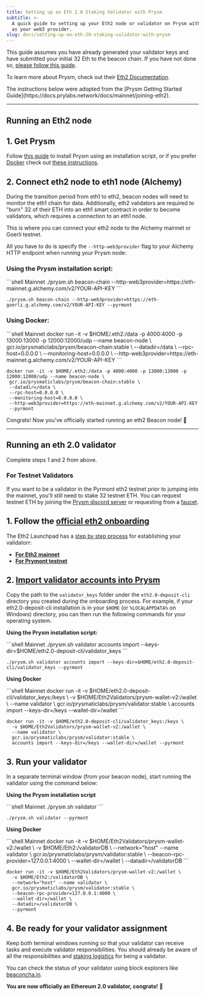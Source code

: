 ```yaml
---
title: Setting up an Eth 2.0 Staking Validator with Prysm
subtitle: >-
  A quick guide to setting up your Eth2 node or validator on Prysm with Alchemy
  as your web3 provider.
slug: docs/setting-up-an-eth-20-staking-validator-with-prysm
---
```



This guide assumes you have already generated your validator keys and have submitted your initial 32 Eth to the beacon chain. If you have not done so, [please follow this guide](/docs/running-an-eth20-staking-node-or-validator-with-alchemy).

To learn more about Prysm, check out their [Eth2 Documentation](https://docs.prylabs.network/docs/getting-started).

<Info>
  The instructions below were adopted from the [Prysm Getting Started Guide](https://docs.prylabs.network/docs/mainnet/joining-eth2).
</Info>

***

## Running an Eth2 node

## 1. Get Prysm

Follow [this guide](https://docs.prylabs.network/docs/install/install-with-script/) to install Prysm using an installation script, or if you prefer [Docker](https://docs.docker.com/get-docker/) check out [these instructions](https://docs.prylabs.network/docs/install/install-with-docker/).

## 2. Connect eth2 node to eth1 node (Alchemy)

During the transition period from eth1 to eth2, beacon nodes will need to monitor the eth1 chain for data. Additionally, eth2 validators are required to "burn" 32 of their ETH into an eth1 smart contract in order to become validators, which requires a connection to an eth1 node.

This is where you can connect your eth2 node to the Alchemy mainnet or Goerli testnet.

All you have to do is specify the `--http-web3provider` flag to your Alchemy HTTP endpoint when running your Prysm node:

### Using the Prysm installation script:

<CodeGroup>
  ```shell Mainnet
  ./prysm.sh beacon-chain --http-web3provider=https://eth-mainnet.g.alchemy.com/v2/YOUR-API-KEY
  ```

  ```shell Testnet
  ./prysm.sh beacon-chain --http-web3provider=https://eth-goerli.g.alchemy.com/v2/YOUR-API-KEY --pyrmont
  ```
</CodeGroup>

### Using Docker:

<CodeGroup>
  ```shell Mainnet
  docker run -it -v $HOME/.eth2:/data -p 4000:4000 -p 13000:13000 -p 12000:12000/udp --name beacon-node \
   gcr.io/prysmaticlabs/prysm/beacon-chain:stable \
   --datadir=/data \
   --rpc-host=0.0.0.0 \
   --monitoring-host=0.0.0.0 \
   --http-web3provider=https://eth-mainnet.g.alchemy.com/v2/YOUR-API-KEY
  ```

  ```shell Testnet
  docker run -it -v $HOME/.eth2:/data -p 4000:4000 -p 13000:13000 -p 12000:12000/udp --name beacon-node \
   gcr.io/prysmaticlabs/prysm/beacon-chain:stable \
   --datadir=/data \
   --rpc-host=0.0.0.0 \
   --monitoring-host=0.0.0.0 \
   --http-web3provider=https://eth-mainnet.g.alchemy.com/v2/YOUR-API-KEY
   --pyrmont
  ```
</CodeGroup>

Congrats! Now you've officially started running an eth2 Beacon node! 🎉

***

## Running an eth 2.0 validator

Complete steps 1 and 2 from above.

### For Testnet Validators

If you want to be a validator in the Pyrmont eth2 testnet prior to jumping into the mainnet, you'll still need to stake 32 testnet ETH. You can request testnet ETH by joining the [Prysm discord server](https://discord.com/invite/hmq4y2P) or requesting from a [faucet](https://goerli-faucet.slock.it).

## 1. Follow the [official eth2 onboarding](https://launchpad.ethereum.org/overview)

The Eth2 Launchpad has a [step by step process](https://launchpad.ethereum.org/overview) for establishing your validatorr:

* [**For Eth2 mainnet**](https://launchpad.ethereum.org/overview)
* [**For Prymont testnet**](https://pyrmont.launchpad.ethereum.org/overview)

## 2. [Import validator accounts into Prysm](https://docs.prylabs.network/docs/mainnet/joining-eth2#step-5-import-your-validator-accounts-into-prysm)

Copy the path to the `validator_keys` folder under the `eth2.0-deposit-cli` directory you created during the onboarding process. For example, if your eth2.0-deposit-cli installation is in your `$HOME` (or `%LOCALAPPDATA%` on Windows) directory, you can then run the following commands for your operating system.

**Using the Prysm installation script:**

<CodeGroup>
  ```shell Mainnet
  ./prysm.sh validator accounts import --keys-dir=$HOME/eth2.0-deposit-cli/validator_keys
  ```

  ```shell Testnet
  ./prysm.sh validator accounts import --keys-dir=$HOME/eth2.0-deposit-cli/validator_keys --pyrmont
  ```
</CodeGroup>

**Using Docker**

<CodeGroup>
  ```shell Mainnet
  docker run -it -v $HOME/eth2.0-deposit-cli/validator_keys:/keys \
   -v $HOME/Eth2Validators/prysm-wallet-v2:/wallet \
   --name validator \
   gcr.io/prysmaticlabs/prysm/validator:stable \
   accounts import --keys-dir=/keys --wallet-dir=/wallet
  ```

  ```shell Testnet
  docker run -it -v $HOME/eth2.0-deposit-cli/validator_keys:/keys \
    -v $HOME/Eth2Validators/prysm-wallet-v2:/wallet \
    --name validator \
    gcr.io/prysmaticlabs/prysm/validator:stable \
    accounts import --keys-dir=/keys --wallet-dir=/wallet --pyrmont
  ```
</CodeGroup>

## 3. Run your validator

In a separate terminal window (from your beacon node), start running the validator using the command below:

**Using the Prysm installation script**

<CodeGroup>
  ```shell Mainnet
  ./prysm.sh validator
  ```

  ```shell Testnet
  ./prysm.sh validator --pyrmont
  ```
</CodeGroup>

**Using Docker**

<CodeGroup>
  ```shell Mainnet
  docker run -it -v $HOME/Eth2Validators/prysm-wallet-v2:/wallet \
   -v $HOME/Eth2:/validatorDB \
   --network="host" --name validator \
   gcr.io/prysmaticlabs/prysm/validator:stable \
   --beacon-rpc-provider=127.0.0.1:4000 \
   --wallet-dir=/wallet \
   --datadir=/validatorDB
  ```

  ```shell Testnet
  docker run -it -v $HOME/Eth2Validators/prysm-wallet-v2:/wallet \
    -v $HOME/Eth2:/validatorDB \
    --network="host" --name validator \
    gcr.io/prysmaticlabs/prysm/validator:stable \
    --beacon-rpc-provider=127.0.0.1:4000 \
    --wallet-dir=/wallet \
    --datadir=/validatorDB \
    --pyrmont
  ```
</CodeGroup>

## 4. Be ready for your validator assignment

Keep both terminal windows running so that your validator can receive tasks and execute validator responsibilities. You should already be aware of all the responsibilities and [staking logistics](https://docs.ethhub.io/ethereum-roadmap/ethereum-2.0/proof-of-stake/#staking-logistics) for being a validator.

You can check the status of your validator using block explorers like [beaconcha.in](https://beaconcha.in).

**You are now officially an Ethereum 2.0 validator, congrats!** 🎉
